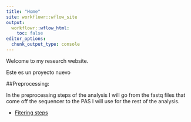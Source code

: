 ---
title: "Home"
site: workflowr::wflow_site
output:
  workflowr::wflow_html:
    toc: false
editor_options:
  chunk_output_type: console
---

Welcome to my research website.

Este es un proyecto nuevo


##Preprocessing:

In the preprocessing steps of the analysis I will go from the fastq files that come off the sequencer to the PAS I will use for the rest of the analysis. 

* [Fitering steps](first-analysis.html)


